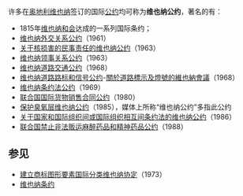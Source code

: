 许多在[[奥地利|奥地利]][[维也纳|维也纳]]签订的国际[[公约|公约]]均可称为'''维也纳公约'''，著名的有：

* 1815年[[维也纳和会|维也纳和会]]达成的一系列国际条约；
* [[维也纳外交关系公约|维也纳外交关系公约]]（1961）
* [[关于核损害的民事责任的维也纳公约|关于核损害的民事责任的维也纳公约]]（1963）
* [[维也纳领事关系公约|维也纳领事关系公约]]（1963）
* [[维也纳道路交通公约|维也纳道路交通公约]]（1968）
* [[维也纳道路路标和信号公约|维也纳道路路标和信号公约]]-[[關於道路標示及燈號的維也納會議|關於道路標示及燈號的維也納會議]]（1968）
* [[维也纳条约法公约|维也纳条约法公约]]（1969）
* [[联合国国际货物销售合同公约|联合国国际货物销售合同公约]]（1980） 
* [[保护臭氧层维也纳公约|保护臭氧层维也纳公约]]（1985），媒体上所称“维也纳公约”多指此公约
* [[关于国家和国际组织间或国际组织相互间条约法的维也纳公约|关于国家和国际组织间或国际组织相互间条约法的维也纳公约]]（1986）
* [[联合国禁止非法贩运麻醉药品和精神药品公约|联合国禁止非法贩运麻醉药品和精神药品公约]]（1988）

== 参见 ==
* [[建立商标图形要素国际分类维也纳协定|建立商标图形要素国际分类维也纳协定]]（1973）
* [[维也纳条约|维也纳条约]]

{{disambig|CAT=五字作品消歧義}}